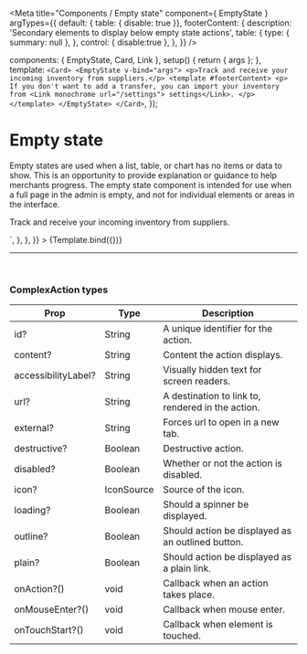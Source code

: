 
<Meta
  title="Components / Empty state"
  component={ EmptyState }
  argTypes={{
    default: { table: { disable: true }},
    footerContent: {
      description: 'Secondary elements to display below empty state actions',
      table: {
        type: { summary: null },
      },
      control: { disable:true },
    },
  }}
/>

  components: { EmptyState, Card, Link },
  setup() {
    return { args };
  },
  template: `<Card>
    <EmptyState v-bind="args">
      <p>Track and receive your incoming inventory from suppliers.</p>
      <template #footerContent>
        <p>
          If you don't want to add a transfer, you can import your inventory from
          <Link monochrome url="/settings"> settings</Link>.
        </p>
      </template>
    </EmptyState>
  </Card>`,
});

# Empty state

Empty states are used when a list, table, or chart has no items or data to show. This is an opportunity to provide explanation or guidance to help merchants progress. The empty state component is intended for use when a full page in the admin is empty, and not for individual elements or areas in the interface.

<Canvas>
  <Story
    name="Empty state"
    height="300px"
    args={{
      heading: 'Manage your inventory transfers',
      action: {content: 'Add transfer'},
      secondaryAction: {content: 'Learn more', url: 'https://help.shopify.com'},
      image: 'https://cdn.shopify.com/s/files/1/0262/4071/2726/files/emptystate-files.png',
    }}
    parameters={{
      docs: {
        source: {
          code: dedent`
            <Card>
              <EmptyState v-bind="args">
                <p>Track and receive your incoming inventory from suppliers.</p>
                <template #footerContent>
                  <p>
                    If you don't want to add a transfer, you can import your inventory from
                    <Link monochrome url="/settings"> settings</Link>.
                  </p>
                </template>
              </EmptyState>
            </Card>
          `,
        },
      },
    }}
  >
    {Template.bind({})}
  </Story>
</Canvas>

<ArgsTable story="Empty state" />

---

<br/>

### **ComplexAction types**

| Prop             | Type                          | Description     |
| ---------------- | ----------------------------- | --------------- |
| id?              | String       | A unique identifier for the action. |
| content?         | String       | Content the action displays. |
| accessibilityLabel?  | String  | Visually hidden text for screen readers. |
| url?             | String       | A destination to link to, rendered in the action. |
| external?        | String       | Forces url to open in a new tab. |
| destructive?     | Boolean      | Destructive action. |
| disabled?        | Boolean      | Whether or not the action is disabled. |
| icon?            | IconSource   | Source of the icon. |
| loading?         | Boolean      | Should a spinner be displayed. |
| outline?         | Boolean      | Should action be displayed as an outlined button. |
| plain?           | Boolean      | Should action be displayed as a plain link. |
| onAction?()      | void         | Callback when an action takes place. |
| onMouseEnter?()  | void         | Callback when mouse enter. |
| onTouchStart?()  | void         | Callback when element is touched. |
